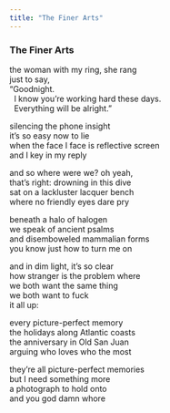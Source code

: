 ```yaml
---
title: "The Finer Arts"
---
```


### The Finer Arts

the woman with my ring, she rang<br>
just to say,<br>
"Goodnight.<br>
&nbsp;&nbsp;I know you're working hard these days.<br>
&nbsp;&nbsp;Everything will be alright."<br>

silencing the phone insight<br>
it's so easy now to lie<br>
when the face I face is reflective screen<br>
and I key in my reply<br>

and so where were we? oh yeah,<br>
that's right: drowning in this dive<br>
sat on a lackluster lacquer bench<br>
where no friendly eyes dare pry<br>

beneath a halo of halogen<br>
we speak of ancient psalms<br>
and disemboweled mammalian forms<br>
you know just how to turn me on<br>

and in dim light, it's so clear<br>
how stranger is the problem where<br>
we both want the same thing<br>
we both want to fuck<br>
it all up:<br>

every picture-perfect memory<br>
the holidays along Atlantic coasts<br>
the anniversary in Old San Juan<br>
arguing who loves who the most<br>

they're all picture-perfect memories<br>
but I need something more<br>
a photograph to hold onto<br>
and you god damn whore<br>

<br>
